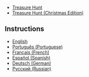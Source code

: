 

*[[Media:TreasureHunt.swf|Treasure Hunt]]
*[[Media:TreasureHuntChristmasEdition.swf|Treasure Hunt (Christmas Edition)]]

==Instructions==

*[[Media:ENInstructionsTreasureHunt.swf|English]]
*[[Media:PTInstructionsTreasureHunt.swf|Português (Portuguese)]]
*[[Media:FRInstructionsTreasureHunt.swf|Français (French)]]
*[[Media:ESInstructionsTreasureHunt.swf|Español (Spanish)]]
*[[Media:DEInstructionsTreasureHunt.swf|Deutsch (German)]]
*[[Media:RUInstructionsTreasureHunt.swf|Русский (Russian)]]